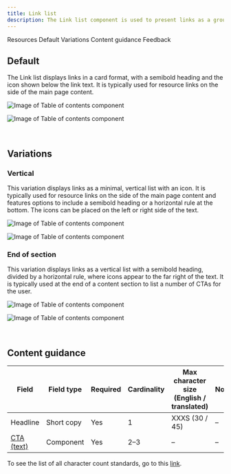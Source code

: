 ```yaml
---
title: Link list
description: The Link list component is used to present links as a group.
---
```



<ComponentDescription name="Link list" type="ui" />

<AnchorLinks>

<AnchorLink>Resources</AnchorLink>
<AnchorLink>Default</AnchorLink>
<AnchorLink>Variations</AnchorLink>
<AnchorLink>Content guidance</AnchorLink>
<AnchorLink>Feedback</AnchorLink>

</AnchorLinks>

<ResourceLinks name="Link list" type="ui" />

## Default

The Link list displays links in a card format, with a semibold heading and the icon shown below the link text. It is typically used for resource links on the side of the main page content.

<Row>
<Column colMd={8} colLg={8}>

![Image of Table of contents component](../../images/component/link-list/link-list-default.jpg)

</Column>
</Row>

<Title>Use case</Title>

![Image of Table of contents component](../../images/component/link-list/link-list-default-use-case.jpg)

<br />

## Variations

### Vertical

This variation displays links as a minimal, vertical list with an icon. It is typically used for resource links on the side of the main page content and features options to include a semibold heading or a horizontal rule at the bottom. The icons can be placed on the left or right side of the text.

<Row>
<Column colMd={8} colLg={8}>

![Image of Table of contents component](../../images/component/link-list/link-list-vertical.jpg)

</Column>
</Row>

<Title>Use case</Title>

![Image of Table of contents component](../../images/component/link-list/link-list-vertical-use-case.jpg)

<!-- Vertical with cards is not currently used in an existing pattern or component, so the section below is commented out, until an active use case surfaces. -->

<!--
### Vertical with cards
Link list – vertical with cards combines Link list – vertical and the default Link list, stacked one on top of the other, respectively. This variation is typically used for varying resource links on the side of the main content of the page.

<Row>
<Column colMd={8} colLg={8}>

![Image of Table of contents component](../../images/component/link-list/link-list-vertical-with-cards.jpg)

</Column>
</Row>

<Title>Use case</Title>

![Image of Table of contents component](../../images/component/link-list/link-list-vertical-with-cards-use-case.jpg)
 -->

### End of section

This variation displays links as a vertical list with a semibold heading, divided by a horizontal rule, where icons appear to the far right of the text. It is typically used at the end of a content section to list a number of CTAs for the user.

<Row>
<Column colMd={8} colLg={8}>

![Image of Table of contents component](../../images/component/link-list/link-list-end-of-section.jpg)

</Column>
</Row>

<Title>Use case</Title>

![Image of Table of contents component](../../images/component/link-list/link-list-end-of-section-use-case.jpg)

<br />

## Content guidance

| Field                                                                                | Field type | Required | Cardinality | Max character size (English / translated) | Notes |
| ------------------------------------------------------------------------------------ | ---------- | -------- | ----------- | ----------------------------------------- | ----- |
| Headline                                                                             | Short copy | Yes      | 1           | XXXS (30 / 45)                            | –     |
| [CTA (text)](https://www.ibm.com/standards/carbon/components/cta) | Component  | Yes      | 2–3         | –                                         | –     |

To see the list of all character count standards, go to this <a href="https://github.com/carbon-design-system/carbon-for-ibm-dotcom-website/wiki/Character-count-standards" target="_blank" rel="noreferrer noopener nofollow">link</a>.

<ComponentFooter name="Link list" type="ui" />
